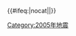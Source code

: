 {{歷年地震
  |name = 2005年地震
  |year = 2005
  |col1 =
* 2月22日：{{le|2005年扎兰德地震|2005 Zarand earthquake|伊朗扎兰德}}'''†'''（M6.4）
* 3月20日：[[2005年福冈地震|日本福冈]]（M6.6）
* 3月28日：[[2005年苏门答腊地震|印尼苏门答腊]]'''†'''（M8.6）
* 6月13日：{{le|2005塔拉帕卡地震|2005 Tarapacá earthquake|智利塔拉帕卡}}（M7.9）
  |col2 =
* {{0}}7月23日：[[2005年千葉地震|日本千葉]]（M6.0）
* {{0}}8月16日：[[2005年宫城地震|日本宫城]]（M7.2）
* {{0}}9月25日：{{le|2005年秘鲁北部地震|2005 northern Peru earthquake|秘鲁聖馬丁}}（M7.5）
* 10月{{0}}8日：[[2005年克什米尔大地震|巴基斯坦穆扎法拉巴德]]'''†‡'''（M7.6）
  |col3 =
* 11月27日：[[2005年格什姆地震|伊朗格什姆]]（M6.0）
* 11月28日：[[2005年九江地震|江西九江]]（M5.2）
* 12月{{0}}5日：{{le|2005年坦干依喀湖地震|2005 Lake Tanganyika earthquake|坦干依喀湖}}（M6.8）
* 12月12日：[[2005年兴都库什山脉地震|阿富汗兴都库什]]（M6.7）
}}<includeonly>{{#ifeq:{{{1}}}|nocat||[[Category:2005年地震]]}}</includeonly><noinclude>{{Documentation}}</noinclude>